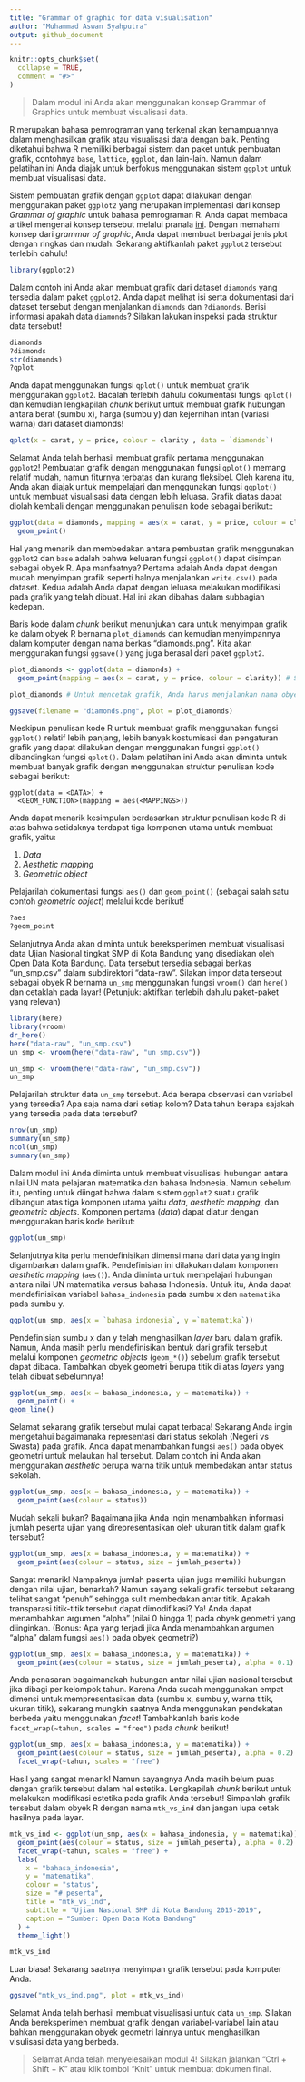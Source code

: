 ```yaml
---
title: "Grammar of graphic for data visualisation"
author: "Muhammad Aswan Syahputra"
output: github_document
---
```


```r
knitr::opts_chunk$set(
  collapse = TRUE,
  comment = "#>"
)
```
<!-- Baris kode di atas merupakan pengaturan untuk dokumen R Markdown dan tidak akan tercetak pada berkas dokumen akhir -->

> Dalam modul ini Anda akan menggunakan konsep Grammar of Graphics untuk membuat visualisasi data.

R merupakan bahasa pemrograman yang terkenal akan kemampuannya dalam menghasilkan grafik atau visualisasi data dengan baik. Penting diketahui bahwa R memiliki berbagai sistem dan paket untuk pembuatan grafik, contohnya `base`, `lattice`, `ggplot`, dan lain-lain. Namun dalam pelatihan ini Anda diajak untuk berfokus menggunakan sistem `ggplot` untuk membuat visualisasi data.

Sistem pembuatan grafik dengan `ggplot` dapat dilakukan dengan menggunakan paket `ggplot2` yang merupakan implementasi dari konsep *Grammar of graphic* untuk bahasa pemrograman R. Anda dapat membaca artikel mengenai konsep tersebut melalui pranala [ini](http://vita.had.co.nz/papers/layered-grammar.pdf). Dengan memahami konsep dari *grammar of graphic*, Anda dapat membuat berbagai jenis plot dengan ringkas dan mudah. Sekarang aktifkanlah paket `ggplot2` tersebut terlebih dahulu!

```r
library(ggplot2)
```

Dalam contoh ini Anda akan membuat grafik dari dataset `diamonds` yang tersedia dalam paket `ggplot2`. Anda dapat melihat isi serta dokumentasi dari dataset tersebut dengan menjalankan `diamonds` dan `?diamonds`. Berisi informasi apakah data `diamonds`? Silakan lakukan inspeksi pada struktur data tersebut!

```r
diamonds
?diamonds
str(diamonds)
?qplot
```

Anda dapat menggunakan fungsi `qplot()` untuk membuat grafik menggunakan `ggplot2`. Bacalah terlebih dahulu dokumentasi fungsi `qplot()` dan kemudian lengkapilah *chunk* berikut untuk membuat grafik hubungan antara berat (sumbu x), harga (sumbu y) dan kejernihan intan (variasi warna) dari dataset diamonds!

```r
qplot(x = carat, y = price, colour = clarity , data = `diamonds`)
```

Selamat Anda telah berhasil membuat grafik pertama menggunakan `ggplot2`! Pembuatan grafik dengan menggunakan fungsi `qplot()` memang relatif mudah, namun fiturnya terbatas dan kurang fleksibel. Oleh karena itu, Anda akan diajak untuk mempelajari dan menggunakan fungsi `ggplot()` untuk membuat visualisasi data dengan lebih leluasa. Grafik diatas dapat diolah kembali dengan menggunakan penulisan kode sebagai berikut::

```r
ggplot(data = diamonds, mapping = aes(x = carat, y = price, colour = clarity)) +
  geom_point()
```

Hal yang menarik dan membedakan antara pembuatan grafik menggunakan `ggplot2` dan `base` adalah bahwa keluaran fungsi `ggplot()` dapat disimpan sebagai obyek R. Apa manfaatnya? Pertama adalah Anda dapat dengan mudah menyimpan grafik seperti halnya menjalankan `write.csv()` pada dataset. Kedua adalah Anda dapat dengan leluasa melakukan modifikasi pada grafik yang telah dibuat. Hal ini akan dibahas dalam subbagian kedepan.

Baris kode dalam *chunk* berikut menunjukan cara untuk menyimpan grafik ke dalam obyek R bernama `plot_diamonds` dan kemudian menyimpannya dalam komputer dengan nama berkas "diamonds.png". Kita akan menggunakan fungsi `ggsave()` yang juga berasal dari paket `ggplot2`.

```r
plot_diamonds <- ggplot(data = diamonds) +
  geom_point(mapping = aes(x = carat, y = price, colour = clarity)) # Saat output disimpan ke dalam obyek R, grafik tidak otomatis dicetak pada layar

plot_diamonds # Untuk mencetak grafik, Anda harus menjalankan nama obyek R yang sebelumnya dibuat

ggsave(filename = "diamonds.png", plot = plot_diamonds)
```

Meskipun penulisan kode R untuk membuat grafik menggunakan fungsi `ggplot()` relatif lebih panjang, lebih banyak kostumisasi dan pengaturan grafik yang dapat dilakukan dengan menggunakan fungsi `ggplot()` dibandingkan fungsi `qplot()`. Dalam pelatihan ini Anda akan diminta untuk membuat banyak grafik dengan menggunakan struktur penulisan kode sebagai berikut:

```
ggplot(data = <DATA>) +
  <GEOM_FUNCTION>(mapping = aes(<MAPPINGS>))
```

Anda dapat menarik kesimpulan berdasarkan struktur penulisan kode R di atas bahwa setidaknya terdapat tiga komponen utama untuk membuat grafik, yaitu:

1. *Data*
2. *Aesthetic mapping*
3. *Geometric object*

Pelajarilah dokumentasi fungsi `aes()` dan `geom_point()` (sebagai salah satu contoh *geometric object*) melalui kode berikut!
```r
?aes
?geom_point
```

Selanjutnya Anda akan diminta untuk bereksperimen membuat visualisasi data Ujian Nasional tingkat SMP di Kota Bandung yang disediakan oleh [Open Data Kota Bandung](http://data.bandung.go.id). Data tersebut tersedia sebagai berkas "un_smp.csv" dalam subdirektori "data-raw". Silakan impor data tersebut sebagai obyek R bernama `un_smp` menggunakan fungsi `vroom()` dan `here()` dan cetaklah pada layar! (Petunjuk: aktifkan terlebih dahulu paket-paket yang relevan)

```r

library(here)
library(vroom)
dr_here()
here("data-raw", "un_smp.csv")
un_smp <- vroom(here("data-raw", "un_smp.csv"))
```

```r
un_smp <- vroom(here("data-raw", "un_smp.csv"))
un_smp
```

Pelajarilah struktur data `un_smp` tersebut. Ada berapa observasi dan variabel yang tersedia? Apa saja nama dari setiap kolom? Data tahun berapa sajakah yang tersedia pada data tersebut?

```r
nrow(un_smp)
summary(un_smp)
ncol(un_smp)
summary(un_smp)
```

Dalam modul ini Anda diminta untuk membuat visualisasi hubungan antara nilai UN mata pelajaran matematika dan bahasa Indonesia. Namun sebelum itu, penting untuk diingat bahwa dalam sistem `ggplot2` suatu grafik dibangun atas tiga komponen utama yaitu *data*, *aesthetic mapping*, dan *geometric objects*. Komponen pertama (*data*) dapat diatur dengan menggunakan baris kode berikut:

```r
ggplot(un_smp)
```

Selanjutnya kita perlu mendefinisikan dimensi mana dari data yang ingin digambarkan dalam grafik. Pendefinisian ini dilakukan dalam komponen *aesthetic mapping* (`aes()`). Anda diminta untuk mempelajari hubungan antara nilai UN matematika versus bahasa Indonesia. Untuk itu, Anda dapat mendefinisikan variabel `bahasa_indonesia` pada sumbu x dan `matematika` pada sumbu y.

```r
ggplot(un_smp, aes(x = `bahasa_indonesia`, y =`matematika`))
```

Pendefinisian sumbu x dan y telah menghasilkan *layer* baru dalam grafik. Namun, Anda masih perlu mendefinisikan bentuk dari grafik tersebut melalui komponen *geometric objects* (`geom_*()`) sebelum grafik tersebut dapat dibaca. Tambahkan obyek geometri berupa titik di atas *layers* yang telah dibuat sebelumnya!

```r
ggplot(un_smp, aes(x = bahasa_indonesia, y = matematika)) +
  geom_point() +
geom_line()
```

Selamat sekarang grafik tersebut mulai dapat terbaca! Sekarang Anda ingin mengetahui bagaimanaka representasi dari status sekolah (Negeri vs Swasta) pada grafik. Anda dapat menambahkan fungsi `aes()` pada obyek geometri untuk melaukan hal tersebut. Dalam contoh ini Anda akan menggunakan *aesthetic* berupa warna titik untuk membedakan antar status sekolah.

```r
ggplot(un_smp, aes(x = bahasa_indonesia, y = matematika)) +
  geom_point(aes(colour = status))
```

Mudah sekali bukan? Bagaimana jika Anda ingin menambahkan informasi jumlah peserta ujian yang direpresentasikan oleh ukuran titik dalam grafik tersebut?

```r
ggplot(un_smp, aes(x = bahasa_indonesia, y = matematika)) +
  geom_point(aes(colour = status, size = jumlah_peserta))
```

Sangat menarik! Nampaknya jumlah peserta ujian juga memiliki hubungan dengan nilai ujian, benarkah? Namun sayang sekali grafik tersebut sekarang telihat sangat "penuh" sehingga sulit membedakan antar titik. Apakah transparasi titik-titik tersebut dapat dimodifikasi? Ya! Anda dapat menambahkan argumen "alpha" (nilai 0 hingga 1) pada obyek geometri yang diinginkan. (Bonus: Apa yang terjadi jika Anda menambahkan argumen "alpha" dalam fungsi `aes()` pada obyek geometri?)

```r
ggplot(un_smp, aes(x = bahasa_indonesia, y = matematika)) +
  geom_point(aes(colour = status, size = jumlah_peserta), alpha = 0.1)
```

Anda penasaran bagaimanakah hubungan antar nilai ujian nasional tersebut jika dibagi per kelompok tahun. Karena Anda sudah menggunakan empat dimensi untuk mempresentasikan data (sumbu x, sumbu y, warna titik, ukuran titik), sekarang mungkin saatnya Anda menggunakan pendekatan berbeda yaitu menggunakan *facet*! Tambahkanlah baris kode `facet_wrap(~tahun, scales = "free")` pada *chunk* berikut!

```r
ggplot(un_smp, aes(x = bahasa_indonesia, y = matematika)) +
  geom_point(aes(colour = status, size = jumlah_peserta), alpha = 0.2) +
  facet_wrap(~tahun, scales = "free")
```

Hasil yang sangat menarik! Namun sayangnya Anda masih belum puas dengan grafik tersebut dalam hal estetika. Lengkapilah *chunk* berikut untuk melakukan modifikasi estetika pada grafik Anda tersebut! Simpanlah grafik tersebut dalam obyek R dengan nama `mtk_vs_ind` dan jangan lupa cetak hasilnya pada layar.

```r
mtk_vs_ind <- ggplot(un_smp, aes(x = bahasa_indonesia, y = matematika)) +
  geom_point(aes(colour = status, size = jumlah_peserta), alpha = 0.2) +
  facet_wrap(~tahun, scales = "free") +
  labs(
    x = "bahasa_indonesia",
    y = "matematika",
    colour = "status",
    size = "# peserta",
    title = "mtk_vs_ind",
    subtitle = "Ujian Nasional SMP di Kota Bandung 2015-2019",
    caption = "Sumber: Open Data Kota Bandung"
  ) +
  theme_light()

mtk_vs_ind
```

Luar biasa! Sekarang saatnya menyimpan grafik tersebut pada komputer Anda.

```r
ggsave("mtk_vs_ind.png", plot = mtk_vs_ind)
```

Selamat Anda telah berhasil membuat visualisasi untuk data `un_smp`. Silakan Anda bereksperimen membuat grafik dengan variabel-variabel lain atau bahkan menggunakan obyek geometri lainnya untuk menghasilkan visulisasi data yang berbeda.

> Selamat Anda telah menyelesaikan modul 4! Silakan jalankan "Ctrl + Shift + K" atau klik tombol "Knit" untuk membuat dokumen final.
